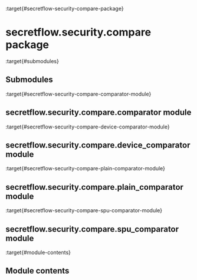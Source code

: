 :target{#secretflow-security-compare-package}

# secretflow\.security.compare package

:target{#submodules}

## Submodules

:target{#secretflow-security-compare-comparator-module}

## secretflow\.security.compare.comparator module

:target{#secretflow-security-compare-device-comparator-module}

## secretflow\.security.compare.device\_comparator module

:target{#secretflow-security-compare-plain-comparator-module}

## secretflow\.security.compare.plain\_comparator module

:target{#secretflow-security-compare-spu-comparator-module}

## secretflow\.security.compare.spu\_comparator module

:target{#module-contents}

## Module contents
